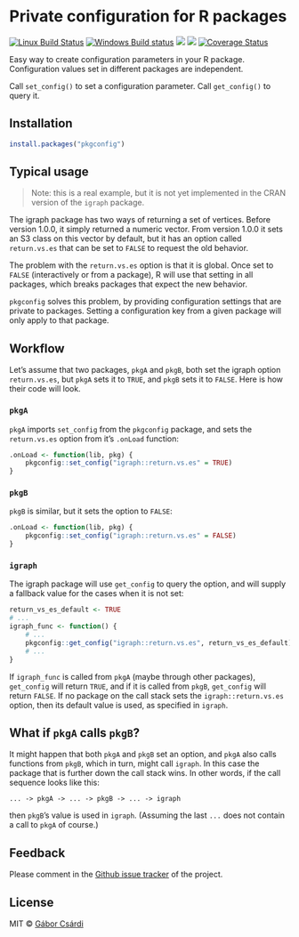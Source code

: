 
# Private configuration for R packages

[![Linux Build Status](https://travis-ci.org/r-lib/pkgconfig.svg?branch=main)](https://travis-ci.org/r-lib/pkgconfig)
[![Windows Build status](https://ci.appveyor.com/api/projects/status/github/r-lib/pkgconfig?svg=true)](https://ci.appveyor.com/project/gaborcsardi/pkgconfig)
[![](http://www.r-pkg.org/badges/version/pkgconfig)](http://www.r-pkg.org/pkg/pkgconfig)
[![](http://cranlogs.r-pkg.org/badges/pkgconfig)](http://www.r-pkg.org/pkg/pkgconfig)
[![Coverage Status](https://img.shields.io/codecov/c/github/r-lib/pkgconfig/main.svg)](https://codecov.io/github/r-lib/pkgconfig?branch=main)

Easy way to create configuration parameters in your R package. Configuration
values set in different packages are independent.

Call `set_config()` to set a configuration parameter.
Call `get_config()` to query it.

## Installation

```r
install.packages("pkgconfig")
```

## Typical usage

> Note: this is a real example, but it is not yet implemented in
> the CRAN version of the `igraph` package.

The igraph package has two ways of returning a set of vertices. Before
version 1.0.0, it simply returned a numeric vector. From version 1.0.0
it sets an S3 class on this vector by default, but it has an option
called `return.vs.es` that can be set to `FALSE` to request the old
behavior.

The problem with the `return.vs.es` option is that it is global. Once set
to `FALSE` (interactively or from a package), R will use that setting in
all packages, which breaks packages that expect the new behavior.

`pkgconfig` solves this problem, by providing configuration settings
that are private to packages. Setting a configuration key from a
given package will only apply to that package.

## Workflow

Let's assume that two packages, `pkgA` and `pkgB`, both set the igraph
option `return.vs.es`, but `pkgA` sets it to `TRUE`, and `pkgB` sets it
to `FALSE`. Here is how their code will look.

### `pkgA`

`pkgA` imports `set_config` from the `pkgconfig` package, and sets
the `return.vs.es` option from it's `.onLoad` function:

```r
.onLoad <- function(lib, pkg) {
    pkgconfig::set_config("igraph::return.vs.es" = TRUE)
}
```

### `pkgB`

`pkgB` is similar, but it sets the option to `FALSE`:

```r
.onLoad <- function(lib, pkg) {
    pkgconfig::set_config("igraph::return.vs.es" = FALSE)
}
```

### `igraph`

The igraph package will use `get_config` to query the option, and
will supply a fallback value for the cases when it is not set:

```r
return_vs_es_default <- TRUE
# ...
igraph_func <- function() {
    # ...
    pkgconfig::get_config("igraph::return.vs.es", return_vs_es_default)
	# ...
}
```

If `igraph_func` is called from `pkgA` (maybe through other packages),
`get_config` will return `TRUE`, and if it is called from `pkgB`,
`get_config` will return `FALSE`. If no package on the call stack
sets the `igraph::return.vs.es` option, then its default value is used,
as specified in `igraph`.

## What if `pkgA` calls `pkgB`?

It might happen that both `pkgA` and `pkgB` set an option, and
`pkgA` also calls functions from `pkgB`, which in turn, might call
`igraph`. In this case the package that is further down the call
stack wins. In other words, if the call sequence looks like this:

```
... -> pkgA -> ... -> pkgB -> ... -> igraph
```

then `pkgB`'s value is used in `igraph`. (Assuming the last  `...` does
not contain a call to `pkgA` of course.)

## Feedback

Please comment in the
[Github issue tracker](https://github.com/r-lib/pkgconfig/issues)
of the project.

## License

MIT © [Gábor Csárdi](https://github.com/gaborcsardi)
